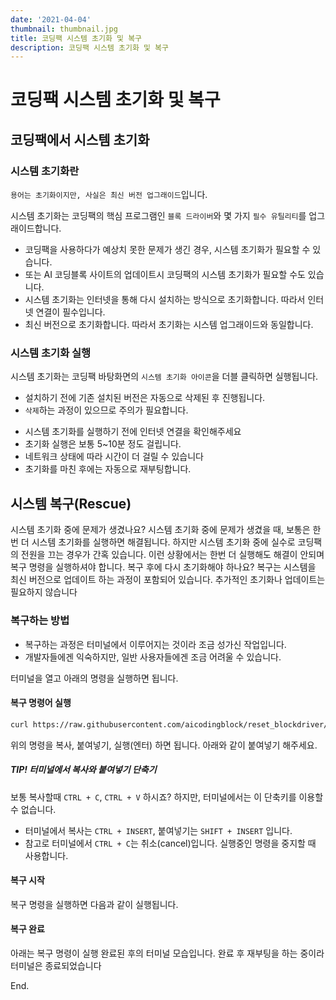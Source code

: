 ```yaml
---
date: '2021-04-04'
thumbnail: thumbnail.jpg
title: 코딩팩 시스템 초기화 및 복구
description: 코딩팩 시스템 초기화 및 복구
---
```


# 코딩팩 시스템 초기화 및 복구

## 코딩팩에서 시스템 초기화

### 시스템 초기화란

`용어는 초기화이지만, 사실은 최신 버전 업그래이드`입니다.

시스템 초기화는 코딩팩의 핵심 프로그램인 `블록 드라이버`와 몇 가지 `필수 유틸리티`를 업그래이드합니다.

<MdxTextBox>
<ul>
  <li> 코딩팩을 사용하다가 예상치 못한 문제가 생긴 경우, 시스템 초기화가 필요할 수 있습니다.</li>
  <li> 또는 AI 코딩블록 사이트의 업데이트시 코딩팩의 시스템 초기화가 필요할 수도 있습니다.</li>
  <li> 시스템 초기화는 인터넷을 통해 다시 설치하는 방식으로 초기화합니다. 따라서 인터넷 연결이 필수입니다.</li>
  <li> 최신 버전으로 초기화합니다. 따라서 초기화는 시스템 업그래이드와 동일합니다.</li>
</ul>
</MdxTextBox>


### 시스템 초기화 실행

시스템 초기화는 코딩팩 바탕화면의 `시스템 초기화 아이콘`을 더블 클릭하면 실행됩니다.

- 설치하기 전에 기존 설치된 버전은 자동으로 삭제된 후 진행됩니다.
- `삭제`하는 과정이 있으므로 주의가 필요합니다. 

<MdxImageView src="/images/codingpack/reset1.png" caption="바탕화면의 시스템 초기화 더블 클릭"/>

- 시스템 초기화를 실행하기 전에 인터넷 연결을 확인해주세요
- 초기화 실행은 보통 5~10분 정도 걸립니다.
- 네트워크 상태에 따라 시간이 더 걸릴 수 있습니다
- 초기화를 마친 후에는 자동으로 재부팅합니다.

## 시스템 복구(Rescue)

<MdxTextBox>
    <Box sx={{color:'secondary.main', fontWeight:600, mb:1}}>
        시스템 초기화 중에 문제가 생겼나요?
    </Box>
    <Box>
    시스템 초기화 중에 문제가 생겼을 때, 보통은 한번 더 시스템 초기화를 실행하면 해결됩니다.
    하지만 시스템 초기화 중에 실수로 코딩팩의 전원을 끄는 경우가 간혹 있습니다. 
    이런 상황에서는 한번 더 실행해도 해결이 안되며 복구 명령을 실행하셔야 합니다. 
    </Box>
</MdxTextBox>

<MdxTextBox>
    <Box sx={{color:'secondary.main', fontWeight:600, mb:1}}>
        복구 후에 다시 초기화해야 하나요?
    </Box>
    <Box>
        복구는 시스템을 최신 버전으로 업데이트 하는 과정이 포함되어 있습니다. 
        추가적인 초기화나 업데이트는 필요하지 않습니다
    </Box>
</MdxTextBox>

### 복구하는 방법

- 복구하는 과정은 <PostLink postId="codingpack-how-to-open-terminal">터미널</PostLink>에서 이루어지는 것이라 조금 성가신 작업입니다. 
- 개발자들에겐 익숙하지만, 일반 사용자들에겐 조금 어려울 수 있습니다.

<PostLink postId="codingpack-how-to-open-terminal">터미널</PostLink>을 열고 아래의 명령을 실행하면 됩니다. 

#### 복구 명령어 실행

```bash
curl https://raw.githubusercontent.com/aicodingblock/reset_blockdriver/release/blockDriver/rescue.sh | bash
```

위의 명령을 복사, 붙여넣기, 실행(엔터) 하면 됩니다. 아래와 같이 붙여넣기 해주세요.
<MdxImageView src="/images/doc/rasp_system_rescue1.png" caption="복구 명령어 입력"/>

##### TIP! 터미널에서 복사와 붙여넣기 단축기

보통 복사할때 `CTRL + C`, `CTRL + V` 하시죠? 하지만, <PostLink postId="codingpack-how-to-open-terminal">터미널</PostLink>에서는 이 단축키를 이용할 수 없습니다.
- 터미널에서 복사는 `CTRL + INSERT`, 붙여넣기는 `SHIFT + INSERT` 입니다.
- 참고로 터미널에서 `CTRL + C`는 취소(cancel)입니다. 실행중인 명령을 중지할 때 사용합니다.

#### 복구 시작
복구 명령을 실행하면 다음과 같이 실행됩니다.
<MdxImageView src="/images/doc/rasp_system_rescue2.png" caption="복구 시작"/>

#### 복구 완료
아래는 복구 명령이 실행 완료된 후의 터미널 모습입니다. 완료 후 재부팅을 하는 중이라 터미널은 종료되었습니다
<MdxImageView src="/images/doc/rasp_system_rescue3.png" caption="복구 완료 후 재부팅"/>

End.